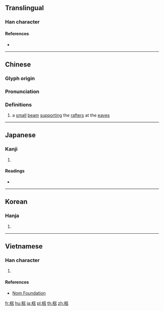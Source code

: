 ==Translingual==

===Han character===
{{Han char|rn=75|rad=木|as=07|sn=11|four=46960|canj=DRHR,DRR|ids=⿰木呂, ⿰木吕}}

====References====
* {{Han ref|kx=0530.010|dkj=14862|dj=0918.020|hdz=21199.020|uh=68A0|ud=26784|bh=D5CD|bd=54733}}

----

==Chinese==
{{zh-forms}}

===Glyph origin===
{{Han etym}}

===Pronunciation===
{{zh-pron
|m=lǚ
|c=leoi5
|mc=y
|oc=y
|ma=
|cat=n
}}

===Definitions===
{{zh-hanzi}}

# a [[small]] [[beam]] [[support]]ing the [[rafter]]s at the [[eave]]s

----

==Japanese==

===Kanji===
{{ja-kanji|grade=|rs=木07}}

# {{defn|lang=ja|sort=木07}}

====Readings====
* {{ja-readings|on=[[りょ]] (ryo)|kun=[[ひさし]] (hisashi)}}

----

==Korean==

===Hanja===
{{ko-hanja|hangeul=[[려]]>[[여]]|eumhun=|rv=ryeo>yeo|mr=ryŏ>yŏ|y=lye>ye}}

# {{defn|lang=ko|sort=木07}}

----

==Vietnamese==

===Han character===
{{vi-readings|rs=木07|hanviet=lữ}}

# {{defn|lang=vi|sort=木07}}

====References====
* [http://nomfoundation.org/common/nom_details.php?codepoint=68a0 Nom Foundation]

[[fr:梠]]
[[hu:梠]]
[[ja:梠]]
[[pl:梠]]
[[th:梠]]
[[zh:梠]]